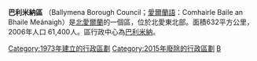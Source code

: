 {{NI_district |
  district_name = Ballymena Borough |
  alt_name      = Comhairle Baile an Bhaile Meánaigh|
  district_map  = [[File:NorthernIrelandBallymenaBorough.png|File:NorthernIrelandBallymenaBorough.png]] |
  area_rank     = 8th |
  district_area = [[数量级_(面积)|632]] |
  district_HQ   = [[巴利米納|巴利米納]] |
  district_iso  = GB-BLA |
  district_ons  = 95G |
<!-- Fetch dynamic statistics from Template:PopLookupNI -->
  protestant_pc = 76.3% |
  catholic_pc   = 21.0% |
  web_address   = http://www.ballymena.gov.uk |
  district_MPs  = [[伊恩·佩斯利|伊恩·佩斯利]] |
}}
'''巴利米納區''' （Ballymena Borough Council；[[愛爾蘭語|愛爾蘭語]]：Comhairle Baile an Bhaile Meánaigh）是[[北愛爾蘭|北愛爾蘭]]的一個區，位於北愛東北部。面積632平方公里，2006年人口 61,400人。區行政中心為[[巴利米納|巴利米納]]。

[[Category:1973年建立的行政區劃|Category:1973年建立的行政區劃]]
[[Category:2015年廢除的行政區劃|Category:2015年廢除的行政區劃]]
[[Category:北爱尔兰行政区划史|B]]